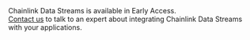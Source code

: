 
<Aside type="note" title="Mainnet Early Access">
  Chainlink Data Streams is available in Early Access.
</Aside>

<Aside type="note" title="Talk to an expert">
  <a href="https://chainlinkcommunity.typeform.com/datastreams?#ref_id=docs">Contact us</a> to talk to an expert about
  integrating Chainlink Data Streams with your applications.
</Aside>
